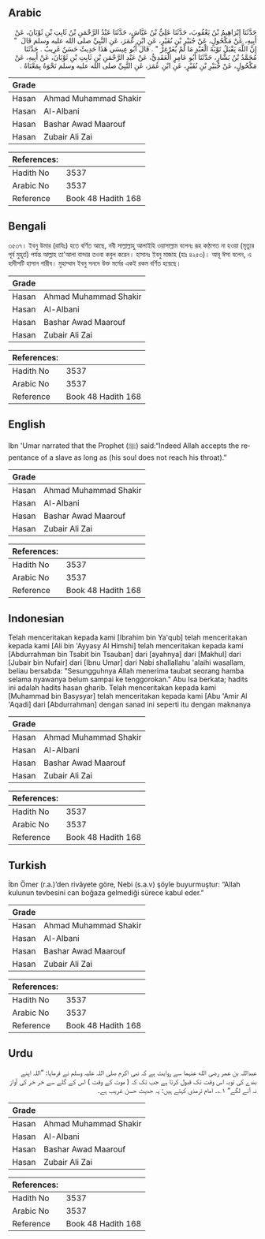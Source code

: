 ## Arabic


<div dir="rtl" lang="ar" style={{fontSize:'larger',backgroundColor:'#f8f9fa',padding:20}}>
حَدَّثَنَا إِبْرَاهِيمُ بْنُ يَعْقُوبَ، حَدَّثَنَا عَلِيُّ بْنُ عَيَّاشٍ، حَدَّثَنَا عَبْدُ الرَّحْمَنِ بْنُ ثَابِتِ بْنِ ثَوْبَانَ، عَنْ أَبِيهِ، عَنْ مَكْحُولٍ، عَنْ جُبَيْرِ بْنِ نُفَيْرٍ، عَنِ ابْنِ عُمَرَ، عَنِ النَّبِيِّ صلى الله عليه وسلم قَالَ ‏ "‏ إِنَّ اللَّهَ يَقْبَلُ تَوْبَةَ الْعَبْدِ مَا لَمْ يُغَرْغِرْ ‏"‏ ‏.‏ قَالَ أَبُو عِيسَى هَذَا حَدِيثٌ حَسَنٌ غَرِيبٌ ‏.‏ حَدَّثَنَا مُحَمَّدُ بْنُ بَشَّارٍ، حَدَّثَنَا أَبُو عَامِرٍ الْعَقَدِيُّ، عَنْ عَبْدِ الرَّحْمَنِ بْنِ ثَابِتِ بْنِ ثَوْبَانَ، عَنْ أَبِيهِ، عَنْ مَكْحُولٍ، عَنْ جُبَيْرِ بْنِ نُفَيْرٍ، عَنِ ابْنِ عُمَرَ، عَنِ النَّبِيِّ صلى الله عليه وسلم نَحْوَهُ بِمَعْنَاهُ ‏.‏
</div>
<div style={{backgroundColor:'#f8f9fa',padding:20, marginBottom: 10}}><table> <thead> <tr> <th>Grade</th> <th></th> </tr> </thead> <tbody> <tr><td>Hasan</td><td>Ahmad Muhammad Shakir</td></tr><tr><td>Hasan</td><td>Al-Albani</td></tr><tr><td>Hasan</td><td>Bashar Awad Maarouf</td></tr><tr><td>Hasan</td><td>Zubair Ali Zai</td></tr></tbody></table><table> <thead> <tr> <th>References:</th> <th></th> </tr> </thead> <tbody><tr><td>Hadith No</td><td>3537</td></tr><tr><td>Arabic No</td><td>3537</td></tr><tr><td>Reference</td><td>Book 48 Hadith 168</td></tr></tbody></table></div>

## Bengali


<div dir="ltr" lang="bn" style={{fontSize:'larger',backgroundColor:'#f8f9fa',padding:20}}>
৩৫৩৭। ইবনু উমার (রাযিঃ) হতে বর্ণিত আছে, নবী সাল্লাল্লাহু আলাইহি ওয়াসাল্লাম বলেনঃ রূহ কণ্ঠাগত না হওয়া (মৃত্যুর পূর্ব মুহূর্ত) পর্যন্ত আল্লাহ তা'আলা বান্দার তওবা কবুল করেন। হাসানঃ ইবনু মাজাহ (হাঃ ৪২৫৩)। আবূ ঈসা বলেন, এ হাদীসটি হাসান গারীব। মুহাম্মাদ ইবনু সনদে উক্ত মর্মের একই রকম বর্ণিত হয়েছে।
</div>
<div style={{backgroundColor:'#f8f9fa',padding:20, marginBottom: 10}}><table> <thead> <tr> <th>Grade</th> <th></th> </tr> </thead> <tbody> <tr><td>Hasan</td><td>Ahmad Muhammad Shakir</td></tr><tr><td>Hasan</td><td>Al-Albani</td></tr><tr><td>Hasan</td><td>Bashar Awad Maarouf</td></tr><tr><td>Hasan</td><td>Zubair Ali Zai</td></tr></tbody></table><table> <thead> <tr> <th>References:</th> <th></th> </tr> </thead> <tbody><tr><td>Hadith No</td><td>3537</td></tr><tr><td>Arabic No</td><td>3537</td></tr><tr><td>Reference</td><td>Book 48 Hadith 168</td></tr></tbody></table></div>

## English


<div dir="ltr" lang="en" style={{fontSize:'larger',backgroundColor:'#f8f9fa',padding:20}}>
Ibn 'Umar narrated that the Prophet (ﷺ) said:“Indeed Allah accepts the repentance of a slave as long as (his soul does not reach his throat).”
</div>
<div style={{backgroundColor:'#f8f9fa',padding:20, marginBottom: 10}}><table> <thead> <tr> <th>Grade</th> <th></th> </tr> </thead> <tbody> <tr><td>Hasan</td><td>Ahmad Muhammad Shakir</td></tr><tr><td>Hasan</td><td>Al-Albani</td></tr><tr><td>Hasan</td><td>Bashar Awad Maarouf</td></tr><tr><td>Hasan</td><td>Zubair Ali Zai</td></tr></tbody></table><table> <thead> <tr> <th>References:</th> <th></th> </tr> </thead> <tbody><tr><td>Hadith No</td><td>3537</td></tr><tr><td>Arabic No</td><td>3537</td></tr><tr><td>Reference</td><td>Book 48 Hadith 168</td></tr></tbody></table></div>

## Indonesian


<div dir="ltr" lang="id" style={{fontSize:'larger',backgroundColor:'#f8f9fa',padding:20}}>
Telah menceritakan kepada kami [Ibrahim bin Ya'qub] telah menceritakan kepada kami [Ali bin 'Ayyasy Al Himshi] telah menceritakan kepada kami [Abdurrahman bin Tsabit bin Tsauban] dari [ayahnya] dari [Makhul] dari [Jubair bin Nufair] dari [Ibnu Umar] dari Nabi shallallahu 'alaihi wasallam, beliau bersabda: "Sesungguhnya Allah menerima taubat seorang hamba selama nyawanya belum sampai ke tenggorokan." Abu Isa berkata; hadits ini adalah hadits hasan gharib. Telah menceritakan kepada kami [Muhammad bin Basysyar] telah menceritakan kepada kami [Abu 'Amir Al 'Aqadi] dari [Abdurrahman] dengan sanad ini seperti itu dengan maknanya
</div>
<div style={{backgroundColor:'#f8f9fa',padding:20, marginBottom: 10}}><table> <thead> <tr> <th>Grade</th> <th></th> </tr> </thead> <tbody> <tr><td>Hasan</td><td>Ahmad Muhammad Shakir</td></tr><tr><td>Hasan</td><td>Al-Albani</td></tr><tr><td>Hasan</td><td>Bashar Awad Maarouf</td></tr><tr><td>Hasan</td><td>Zubair Ali Zai</td></tr></tbody></table><table> <thead> <tr> <th>References:</th> <th></th> </tr> </thead> <tbody><tr><td>Hadith No</td><td>3537</td></tr><tr><td>Arabic No</td><td>3537</td></tr><tr><td>Reference</td><td>Book 48 Hadith 168</td></tr></tbody></table></div>

## Turkish


<div dir="ltr" lang="tr" style={{fontSize:'larger',backgroundColor:'#f8f9fa',padding:20}}>
İbn Ömer (r.a.)’den rivâyete göre, Nebi (s.a.v) şöyle buyurmuştur: “Allah kulunun tevbesini can boğaza gelmediği sürece kabul eder.”
</div>
<div style={{backgroundColor:'#f8f9fa',padding:20, marginBottom: 10}}><table> <thead> <tr> <th>Grade</th> <th></th> </tr> </thead> <tbody> <tr><td>Hasan</td><td>Ahmad Muhammad Shakir</td></tr><tr><td>Hasan</td><td>Al-Albani</td></tr><tr><td>Hasan</td><td>Bashar Awad Maarouf</td></tr><tr><td>Hasan</td><td>Zubair Ali Zai</td></tr></tbody></table><table> <thead> <tr> <th>References:</th> <th></th> </tr> </thead> <tbody><tr><td>Hadith No</td><td>3537</td></tr><tr><td>Arabic No</td><td>3537</td></tr><tr><td>Reference</td><td>Book 48 Hadith 168</td></tr></tbody></table></div>

## Urdu


<div dir="rtl" lang="ur" style={{fontSize:'larger',backgroundColor:'#f8f9fa',padding:20}}>
عبداللہ بن عمر رضی الله عنہما سے روایت ہے کہ نبی اکرم صلی اللہ علیہ وسلم نے فرمایا: ”اللہ اپنے بندے کی توبہ اس وقت تک قبول کرتا ہے جب تک کہ ( موت کے وقت ) اس کے گلے سے خر خر کی آواز نہ آنے لگے“ ۱؎۔ امام ترمذی کہتے ہیں: یہ حدیث حسن غریب ہے۔
</div>
<div style={{backgroundColor:'#f8f9fa',padding:20, marginBottom: 10}}><table> <thead> <tr> <th>Grade</th> <th></th> </tr> </thead> <tbody> <tr><td>Hasan</td><td>Ahmad Muhammad Shakir</td></tr><tr><td>Hasan</td><td>Al-Albani</td></tr><tr><td>Hasan</td><td>Bashar Awad Maarouf</td></tr><tr><td>Hasan</td><td>Zubair Ali Zai</td></tr></tbody></table><table> <thead> <tr> <th>References:</th> <th></th> </tr> </thead> <tbody><tr><td>Hadith No</td><td>3537</td></tr><tr><td>Arabic No</td><td>3537</td></tr><tr><td>Reference</td><td>Book 48 Hadith 168</td></tr></tbody></table></div>